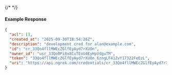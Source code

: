 {/* <!-- Code generated for API Clients. DO NOT EDIT. --> */}

#### Example Response
```json
{
  "acl": [],
  "created_at": "2025-09-30T18:54:26Z",
  "description": "development cred for alan@example.com",
  "id": "cr_33Qo4fllMWEcZGlfEyAyd7rXUOn",
  "owner_id": "usr_33Qo0Pi8v8CuTEoU4EyHpVdguTM",
  "token": "33Qo4fllMWEcZGlfEyAyd7rXUOn_6zngLF41ZvY17322FoEzL",
  "uri": "https://api.ngrok.com/credentials/cr_33Qo4fllMWEcZGlfEyAyd7rXUOn"
}

```